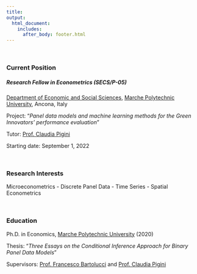 ```yaml
---
title:
output: 
  html_document:
    includes:
      after_body: footer.html
---
```

<p>&nbsp;</p>



### **Current Position**

##### **Research Fellow** in **Econometrics** (SECS/P-05)
[Department of Economic and Social Sciences](https://www.dises.univpm.it/){target="_blank"}, [Marche Polytechnic University](https://www.univpm.it/Entra/){target="_blank"}, Ancona, Italy
    
Project: “*Panel data models and machine learning methods for the Green Innovators’ performance evaluation*”

Tutor: [Prof. Claudia Pigini](https://www.univpm.it/Entra/Economia_7/docname/idsel/725/docname/CLAUDIA%20PIGINI){target="_blank"}

Starting date: September 1, 2022


<p>&nbsp;</p>

### **Research Interests**

Microeconometrics - Discrete Panel Data - Time Series - Spatial Econometrics

<p>&nbsp;</p>

### **Education**

Ph.D. in Economics, [Marche Polytechnic University](https://www.univpm.it/Entra/){target="_blank"} (2020)
    
Thesis: “*Three Essays on the Conditional Inference Approach for Binary Panel Data Models*”
 
Supervisors: [Prof. Francesco Bartolucci](https://sites.google.com/site/bartstatistics/){target="_blank"} and [Prof. Claudia Pigini](https://www.univpm.it/Entra/Economia_7/docname/idsel/725/docname/CLAUDIA%20PIGINI){target="_blank"}


